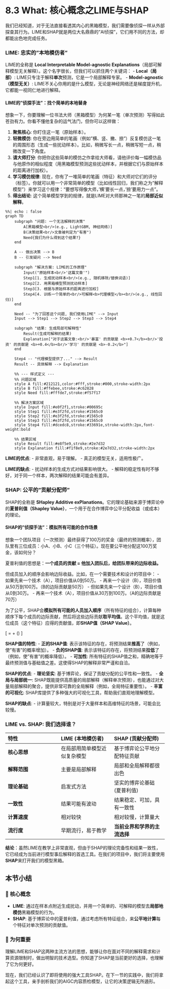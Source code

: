 # 8.3 What: 核心概念之LIME与SHAP

我们已经知道，对于无法直接看透其内心的黑箱模型，我们需要像侦探一样从外部探查其行为。LIME和SHAP就是两位大名鼎鼎的"AI侦探"，它们用不同的方法，却都能出色地完成任务。

::: {.callout-tip title="核心概念：LIME与SHAP"}

### LIME: 忠实的"本地模仿者"

LIME的全称是 **Local Interpretable Model-agnostic Explanations**（局部可解释模型无关解释）。这个名字很长，但我们可以抓住两个关键词：
-   **Local（局部）**: LIME只专注于解释**单次**预测，它是一个局部解释专家。
-   **Model-agnostic（模型无关）**: LIME不关心你用的是什么模型，无论是神经网络还是梯度提升机，它都能一视同仁地进行解释。

#### LIME的"侦探手法"：找个简单的本地替身

想象一下，你要理解一位书法大师（黑箱模型）为何某一笔（单次预测）写得如此苍劲有力。你看不懂他复杂的运气法门，但你可以这样做：

1.  **聚焦核心**: 你盯住这一笔（原始样本）。
2.  **轻微模仿**: 你在旁边用简单的笔画（例如"横、竖、撇、捺"）反复模仿这一笔的周围形态（生成一些扰动样本）。比如，稍微写长一点，稍微写短一点，稍微改变一下角度。
3.  **请大师打分**: 你把你这些简单的模仿之作拿给大师看，请他评价每一幅模仿品与他原作的相似程度（用黑箱模型预测这些扰动样本，并根据它们与原始样本的距离进行加权）。
4.  **学习模仿规律**: 现在，你有了一堆简单的笔画（特征）和大师对它们的评分（标签）。你就可以用一个非常简单的模型（比如线性回归，我们称之为"解释模型"）来学习这个规律："要想写得像大师，'横'要长一点，'捺'要用力一点"。
5.  **得出结论**: 这个简单模型学到的规律，就是LIME对大师那神之一笔的**局部近似解释**。

```mermaid
%%| echo : false
graph TD
    subgraph "问题: 一个无法解释的决策"
        A[黑箱模型<br/>(e.g., LightGBM, 神经网络)]
        B(决策结果<br/>文章被判定为"有害")
        Need{我们为什么得到这个结果?}
    end

    A -- 做出决策 --> B
    B -- 引发疑问 --> Need

    subgraph "解决方案: LIME的工作原理"
        Input("原始样本<br/>'这篇文章'")
        Step1[1. 生成扰动样本<br/>(e.g., 随机移除/替换词语)]
        Step2[2. 用黑箱模型预测扰动样本]
        Step3[3. 根据与原始样本的距离进行加权]
        Step4[4. 训练一个简单的<br/>可解释<b>代理模型</b><br/>(e.g., 线性回归)]
    end

    Need -- "为了回答这个问题, 我们使用LIME" --> Input
    Input --> Step1 --> Step2 --> Step3 --> Step4

    subgraph "结果: 生成局部可解释性"
        Result(生成可解释的结果)
        Explanation["对于这篇文章:<br/>'暴富' 的贡献是 <b>+0.7</b><br/>'投资' 的贡献是 <b>+0.4</b><br/>'学习' 的贡献是 <b>-0.2</b>"]
    end
    
    Step4 -- "代理模型提供了..." --> Result
    Result -- 具体解释 --> Explanation

    %% --- 样式定义 ---
    %% 问题区域
    style A fill:#212121,color:#fff,stroke:#000,stroke-width:2px
    style B fill:#ffebee,stroke:#c62828
    style Need fill:#fffde7,stroke:#f57f17

    %% 解决方案区域
    style Input fill:#e0f2f1,stroke:#00695c
    style Step1 fill:#e3f2fd,stroke:#1565c0
    style Step2 fill:#e3f2fd,stroke:#1565c0
    style Step3 fill:#e3f2fd,stroke:#1565c0
    style Step4 fill:#dcedc8,stroke:#33691e,stroke-width:2px,font-weight:bold

    %% 结果区域
    style Result fill:#e8f5e9,stroke:#2e7d32
    style Explanation fill:#f1f8e9,stroke:#2e7d32,stroke-width:2px
```

**LIME的优点**:
-   非常直观，易于理解。
-   真正的模型无关，适用性极广。

**LIME的缺点**:
-   扰动样本的生成方式对结果影响很大。
-   解释的稳定性有时不够好，对于同一个样本，两次解释的结果可能会有差异。

### SHAP: 公平的"贡献分配师"

SHAP的全称是 **SHapley Additive exPlanations**。它的理论基础来源于博弈论中的**夏普利值（Shapley Value）**，一个用于在合作博弈中公平分配收益（或成本）的理论。

#### SHAP的"侦探手法"：模拟所有可能的合作场景

想象一个团队项目（一次预测）最终获得了100万的奖金（最终的预测概率），团队里有三位成员：小A、小B、小C（三个特征）。现在要公平地分配这100万奖金，该如何分？

夏普利值的思想是：**一个成员的贡献 = 他加入团队后，给团队带来的边际收益。**

但成员加入的顺序会影响边际收益。比如，在一个需要技术和设计的项目中：
-   如果先来一个技术（A），项目价值从0到50万。
-   再来一个设计（B），项目价值从50万到100万。（B的边际贡献是50万）
-   但如果先来一个设计（B），项目价值从0到30万。
-   再来一个技术（A），项目价值从30万到100万。（A的边际贡献是70万）

为了公平，SHAP会**模拟所有可能的人员加入顺序**（所有特征的组合），计算每种顺序下每个成员的边际贡献，然后将这些边际贡献**取平均值**。这个平均值，就是这位成员（这个特征）应得的贡献值，即**SHAP值（SHAP Value）**。

\[
\text{最终预测值} = \text{基础值（全体成员的平均表现）} + \sum (\text{每个成员的SHAP值})
\]

**SHAP值的特性**:
-   **正的SHAP值**: 表示该特征的存在，将预测结果**推高**了（例如，使"有害"的概率增加）。
-   **负的SHAP值**: 表示该特征的存在，将预测结果**拉低**了（例如，使"有害"的概率降低）。
-   **可加性**: 所有特征的SHAP值之和，精确地等于最终预测值与基础值之差。这使得SHAP的解释非常严谨和自洽。

**SHAP的优点**:
-   **理论坚实**: 基于博弈论，保证了贡献分配的公平性和一致性。
-   **全局与局部统一**: SHAP既能提供高质量的局部解释（解释单次预测），也能通过对大量局部解释的聚合，提供非常可靠的全局解释（例如，全局特征重要性）。
-   **丰富的可视化**: SHAP库提供了多种强大的可视化工具，帮助我们直观地理解模型。

**SHAP的缺点**:
-   计算量较大，特别是对于大量样本和高维特征的场景，可能会比较慢。

### LIME vs. SHAP: 我们选择谁？

| 特性 | LIME (本地模仿者) | SHAP (贡献分配师) |
| :--- | :--- | :--- |
| **核心思想** | 在局部用简单模型近似复杂模型 | 基于博弈论公平地分配特征贡献 |
| **解释范围** | 主要是局部解释 | 局部和全局解释都很出色 |
| **理论基础** | 启发式方法 | 坚实的博弈论基础 (夏普利值) |
| **一致性** | 结果可能有波动 | 结果稳定、可加，具有一致性 |
| **计算速度** | 相对较快 | 相对较慢，计算量大 |
| **流行度** | 早期流行，易于教学 | **当前业界和学界的主流选择** |

**结论**：虽然LIME在教学上非常直观，但由于SHAP的理论完备性和结果一致性，它已经成为当前进行模型事后解释的首选工具。在我们的项目中，我们将主要使用**SHAP**来打开我们的模型黑箱。

:::

## 本节小结

### 🎯 核心概念
-   **LIME**: 通过在样本点附近生成扰动，并用一个简单的、可解释的模型去**局部地模仿**黑箱模型的行为。
-   **SHAP**: 基于博弈论中的夏普利值，通过考虑所有特征组合，来**公平地计算**每个特征对单次预测的贡献值。

### 🤔 为何重要
理解LIME和SHAP这两种主流方法的思想，能够让你在面对不同的解释需求和计算资源限制时，做出明智的技术选型。你知道了SHAP是当前更好的选择，也理解了它为何更好。

现在，我们已经认识了即将使用的强大工具SHAP。在下一节的实践中，我们将拿起这个工具，亲手剖析我们的AIGC内容质检模型，让它的决策逻辑无所遁形。 